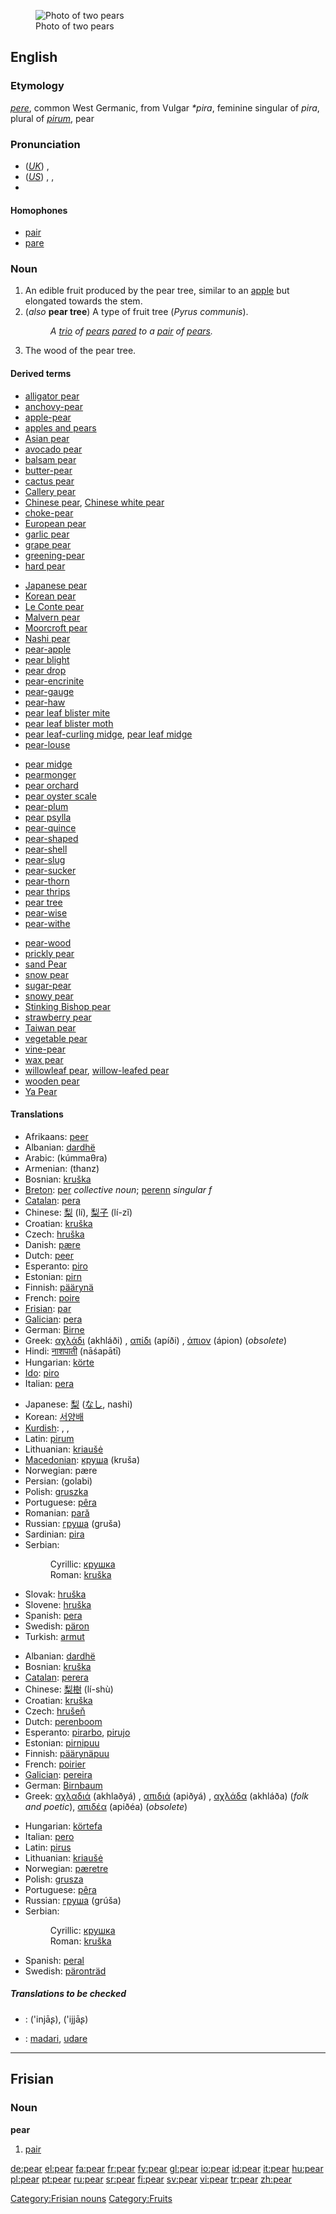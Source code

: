 {{wikipedia|dab=pear (disambiguation)|pear}}
[[Image:Pears.jpg|thumb|Photo of two pears]]
==English==

===Etymology===
{{OE.}} ''[[pere]]'', common West Germanic, from Vulgar {{L.}} ''*pira'', feminine singular of ''pira'', plural of ''[[pirum]]'', pear

===Pronunciation===
{{wikipedia}}
*(''[[Received Pronunciation|UK]]'') {{IPA|/pɛə/}}, {{SAMPA|/pE@/}}
*(''[[General American|US]]'') {{AHD|pâr}}, {{IPA|/pɛɹ/}}, {{SAMPA|/pEr\/}}
*{{audio|en-us-pear.ogg|Audio (US)}}

====Homophones====
{{commons}}
*[[pair]]
*[[pare]]

===Noun===
{{en-noun}}

# An edible fruit produced by the pear tree, similar to an [[apple]] but elongated towards the stem.
# (''also'' '''pear tree''') A type of fruit tree (''Pyrus communis'').
#:''A [[trio]] of [[pear]]s [[pare]]d to a [[pair]] of [[pear]]s.''
# The wood of the pear tree.

====Derived terms====
{{rel-top4|Terms derived from ''pear''}}
*[[alligator pear]]
*[[anchovy-pear]]
*[[apple-pear]]
*[[apples and pears]]
*[[Asian pear]]
*[[avocado pear]]
*[[balsam pear]]
*[[butter-pear]]
*[[cactus pear]]
*[[Callery pear]]
*[[Chinese pear]], [[Chinese white pear]]
*[[choke-pear]]
*[[European pear]]
*[[garlic pear]]
*[[grape pear]]
*[[greening-pear]]
*[[hard pear]]
{{rel-mid4}}
*[[Japanese pear]]
*[[Korean pear]]
*[[Le Conte pear]]
*[[Malvern pear]]
*[[Moorcroft pear]]
*[[Nashi pear]]
*[[pear-apple]]
*[[pear blight]]
*[[pear drop]]
*[[pear-encrinite]]
*[[pear-gauge]]
*[[pear-haw]]
*[[pear leaf blister mite]]
*[[pear leaf blister moth]]
*[[pear leaf-curling midge]], [[pear leaf midge]]
*[[pear-louse]]
{{rel-mid4}}
*[[pear midge]]
*[[pearmonger]]
*[[pear orchard]]
*[[pear oyster scale]]
*[[pear-plum]]
*[[pear psylla]]
*[[pear-quince]]
*[[pear-shaped]]
*[[pear-shell]]
*[[pear-slug]]
*[[pear-sucker]]
*[[pear-thorn]]
*[[pear thrips]]
*[[pear tree]]
*[[pear-wise]]
*[[pear-withe]]
{{rel-mid4}}
*[[pear-wood]]
*[[prickly pear]]
*[[sand Pear]]
*[[snow pear]]
*[[sugar-pear]]
*[[snowy pear]]
*[[Stinking Bishop pear]]
*[[strawberry pear]]
*[[Taiwan pear]]
*[[vegetable pear]]
*[[vine-pear]]
*[[wax pear]]
*[[willowleaf pear]], [[willow-leafed pear]]
*[[wooden pear]]
*[[Ya Pear]]
{{rel-bottom}}

====Translations====
{{trans-top|fruit}}
*Afrikaans: [[peer]]
*Albanian: [[dardhë]] {{f}}
*Arabic: {{ARchar|[[كمثرى|كُمّثْرَى]]}} (kúmmaθra) {{f}}
*Armenian: (thanz)
*Bosnian: [[kruška]] {{f}}
*[[Breton]]: [[per]] ''collective noun''; [[perenn]] ''singular f''
*[[Catalan]]: [[pera]] {{f}}
*Chinese: [[梨]] (lí), [[梨子]] (lí-zǐ)
*Croatian: [[kruška]] {{f}}
*Czech: [[hruška]] {{f}}
*Danish: [[pære]]
*Dutch: [[peer]] {{f}}
*Esperanto: [[piro]]
*Estonian: [[pirn]]
*Finnish: [[päärynä]]
*French: [[poire]] {{f}}
*[[Frisian]]: [[par]]
*[[Galician]]: [[pera]] {{f}}
*German: [[Birne]] {{f}}
*Greek: [[αχλάδι]] (akhláði) {{n}}, [[απίδι]] (apíði) {{n}}, [[άπιον]] (ápion) {{n}} (''obsolete'')
*Hindi: [[नाशपाती]] (nāśapātī) {{f}}
*Hungarian: [[körte]]
*[[Ido]]: [[piro]]
*Italian: [[pera]] {{f}}
{{trans-mid}}
*Japanese: [[梨]] ([[なし]], nashi)
*Korean: [[서양배]]
*[[Kurdish]]: {{trad|ku|hirmî}} {{f}}, {{trad|ku|karçîn}}, {{KUchar|[[هه‌رمێ]]}}
*Latin: [[pirum]] {{n}}
*Lithuanian: [[kriaušė]] {{f}}
*[[Macedonian]]: [[круша]] (kruša) {{f}}
*Norwegian: pære {{c}}
*Persian: {{FAchar|[[گلابی]]}} (golabi)
*Polish: [[gruszka]] {{f}}
*Portuguese: [[pêra]] {{f}}
*Romanian: [[pară]] {{f}}
*Russian: [[груша]] (gruša) {{f}}
*Sardinian: [[pira]] {{f}}
*Serbian:
*:Cyrillic: [[крушка]] {{f}}
*:Roman: [[kruška]] {{f}}
*Slovak: [[hruška]] {{f}}
*Slovene: [[hruška]] {{f}}
*Spanish: [[pera]] {{f}}
*Swedish: [[päron]] {{n}}
*Turkish: [[armut]]
{{trans-bottom}}

{{trans-top|tree}}
*Albanian: [[dardhë]] {{f}}
*Bosnian: [[kruška]] {{f}}
*[[Catalan]]: [[perera]] {{f}}
*Chinese: [[梨樹]] (lí-shù)
*Croatian: [[kruška]] {{f}}
*Czech: [[hrušeň]] {{f}}
*Dutch: [[perenboom]] {{m}}
*Esperanto: [[pirarbo]], [[pirujo]]
*Estonian: [[pirnipuu]]
*Finnish: [[päärynäpuu]]
*French: [[poirier]] {{m}}
*[[Galician]]: [[pereira]] {{f}}
*German: [[Birnbaum]] {{m}}
*Greek: [[αχλαδιά]] (akhlaðyá) {{f}}, [[απιδιά]] (apiðyá) {{f}}, [[αχλάδα]] (akhláða) {{f}} (''folk and poetic''), [[απιδέα]] (apiðéa) {{f}} (''obsolete'')
{{trans-mid}}
*Hungarian: [[körte]][[fa]]
*Italian: [[pero#Italian|pero]] {{m}}
*Latin: [[pirus]] {{m}}
*Lithuanian: [[kriaušė]] {{f}}
*Norwegian: [[pæretre]] {{n}}
*Polish: [[grusza]] {{f}}
*Portuguese: [[pêra]] {{f}}
*Russian: [[груша]] (grúša) {{f}}
*Serbian:
*:Cyrillic: [[крушка]] {{f}}
*:Roman: [[kruška]] {{f}}
*Spanish: [[peral]] {{m}}
*Swedish: [[päronträd]]
{{trans-bottom}}

=====Translations to be checked=====
{{checktrans}}
*{{ttbc|Arabic}}: {{ARchar|[[انجاص|إنْجاص]]}} ('injāʂ), {{ARchar|[[اجاص|إجَّاص]]}} ('ijjāʂ)
*{{ttbc|Basque}}: [[madari]], [[udare]]

----

==Frisian==

===Noun===
'''pear'''

# [[pair]]

[[Category:Frisian nouns]]
[[Category:Fruits]]

[[de:pear]]
[[el:pear]]
[[fa:pear]]
[[fr:pear]]
[[fy:pear]]
[[gl:pear]]
[[io:pear]]
[[id:pear]]
[[it:pear]]
[[hu:pear]]
[[pl:pear]]
[[pt:pear]]
[[ru:pear]]
[[sr:pear]]
[[fi:pear]]
[[sv:pear]]
[[vi:pear]]
[[tr:pear]]
[[zh:pear]]